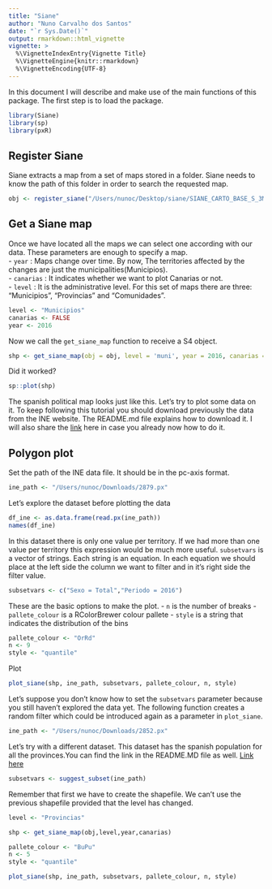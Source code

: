 ```yaml
---
title: "Siane"
author: "Nuno Carvalho dos Santos"
date: "`r Sys.Date()`"
output: rmarkdown::html_vignette
vignette: >
  %\VignetteIndexEntry{Vignette Title}
  %\VignetteEngine{knitr::rmarkdown}
  %\VignetteEncoding{UTF-8}
---
```


In this document I will describe and make use of the main functions of this package. The first step is to load the package.

```r
library(Siane)
library(sp)
library(pxR)
```

## Register Siane

Siane extracts a map from a set of maps stored in a folder. Siane needs to know the path of this folder in order to search the requested map.

```r
obj <- register_siane("/Users/nunoc/Desktop/siane/SIANE_CARTO_BASE_S_3M/SIANE_CARTO_BASE_S_3M/")
```

## Get a Siane map

Once we have located all the maps we can select one according with our data.
These parameters are enough to specify a map.  
  - `year` : Maps change over time. By now, The territories affected by the changes are just the municipalities(Municipios).  
  - `canarias` : It indicates whether we want to plot Canarias or not.  
  - `level` : It is the administrative level. For this set of maps there are three: "Municipios", "Provincias" and "Comunidades".    

```r
level <- "Municipios"
canarias <- FALSE
year <- 2016
```

Now we call the `get_siane_map` function to receive a S4 object.

```r
shp <- get_siane_map(obj = obj, level = 'muni', year = 2016, canarias = FALSE)
```

Did it worked?

```r
sp::plot(shp)
```

The spanish political map looks just like this.  Let's try to plot some data on it. To keep following this tutorial you should download previously the data from the INE website. The README.md file explains how to download it. I will also share the [link](http://www.ine.es/jaxiT3/Tabla.htm?t=2879) here in case you already now how to do it.

## Polygon plot

Set the path of the INE data file. It should be in the pc-axis format.
```r
ine_path <- "/Users/nunoc/Downloads/2879.px"
```

Let's explore the dataset before plotting the data
```r
df_ine <- as.data.frame(read.px(ine_path))
names(df_ine)
```
In this dataset there is only one value per territory. If we had more than one value per territory this expression would be much more useful.
`subsetvars` is a vector of strings. Each string is an equation. In each equation we should place at the left side the column we want to filter and in it's right side the filter value.
```r
subsetvars <- c("Sexo = Total","Periodo = 2016")
```

These are the basic options to make the plot.
- `n` is the number of breaks
- `pallete_colour` is a RColorBrewer colour pallete 
- `style` is a string that indicates the distribution of the bins

```r
pallete_colour <- "OrRd"
n <- 9 
style <- "quantile"
```

Plot
```r
plot_siane(shp, ine_path, subsetvars, pallete_colour, n, style)
```

Let's suppose you don't know how to set the `subsetvars` parameter because you still haven't explored the data yet. The following function creates a random filter which could be introduced again as a parameter in `plot_siane`.

```r
ine_path <- "/Users/nunoc/Downloads/2852.px"
```

Let's try with a different dataset. This dataset has the spanish population for all the provinces.You can find the link in the README.MD file as well. [Link here](http://www.ine.es/jaxiT3/Tabla.htm?t=2852&L=0)

```r
subsetvars <- suggest_subset(ine_path)
```

Remember that first we have to create the shapefile. We can't use the previous shapefile provided that the level has changed.

```r
level <- "Provincias"
```

```r
shp <- get_siane_map(obj,level,year,canarias)
```
```r
pallete_colour <- "BuPu"
n <- 5
style <- "quantile"

plot_siane(shp, ine_path, subsetvars, pallete_colour, n, style)
```


